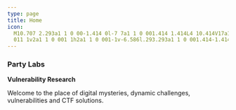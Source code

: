 ```yaml
---
type: page
title: Home
icon:
  M10.707 2.293a1 1 0 00-1.414 0l-7 7a1 1 0 001.414 1.414L4 10.414V17a1 1 0 001 1h2a1 1 0 001-1v-2a1 1 0 011-1h2a1 1 0
  011 1v2a1 1 0 001 1h2a1 1 0 001-1v-6.586l.293.293a1 1 0 001.414-1.414l-7-7z
---
```



<h3 className="!mb-0">Party Labs</h3>

**Vulnerability Research**

Welcome to the place of digital mysteries, dynamic challenges, vulnerabilities and CTF solutions.

<div className="grid gap-32 my-20">

  <LatestArticles />
</div>
